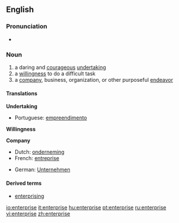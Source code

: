 {{see|Enterprise}}
==English==

===Pronunciation===
*{{audio|en-us-enterprise.ogg|Audio (US)}}

===Noun===
{{en-noun}}

# a daring and [[courageous]] [[undertaking]]
# a [[willingness]] to do a difficult task
# a [[company]], business, organization, or other purposeful [[endeavor]]

====Translations====
'''Undertaking'''
*Portuguese: [[empreendimento]]
'''Willingness'''

'''Company'''
{{top}}
*Dutch: [[onderneming]] {{f}}
*French: [[entreprise]] {{f}}
{{mid}}
*German: [[Unternehmen]] {{n}}
{{bottom}}

====Derived terms====
*[[enterprising]]

[[io:enterprise]]
[[it:enterprise]]
[[hu:enterprise]]
[[pt:enterprise]]
[[ru:enterprise]]
[[vi:enterprise]]
[[zh:enterprise]]